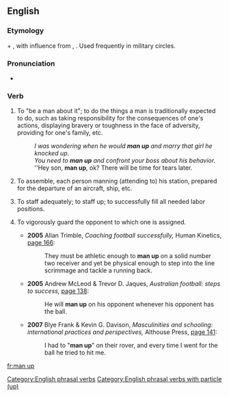 ==English==

===Etymology===
{{m|en|man}} + {{m|en|up}}, with influence from {{m|en|own up}}, {{m|en|buck up}}. Used frequently in military circles.

===Pronunciation===
* {{IPA|/mænʌp/|lang=en}}

===Verb===
{{en-verb|head=[[man]] [[up]]|mans up|manning up|manned up}}

# {{context|idiomatic|lang=en}} To "be a man about it"; to do the things a man is traditionally expected to do, such as taking responsibility for the consequences of one's actions, displaying bravery or toughness in the face of adversity, providing for one's family, etc. {{qualifier|Compare {{m|en|man||brace oneself, steel oneself}}.}}
#: ''I was wondering when he would '''man up''' and marry that girl he knocked up.''
#: ''You need to '''man up''' and confront your boss about his behavior.''
#: ''Hey son, '''man up''', ok? There will be time for tears later.
# {{context|of military personnel|lang=en}} To assemble, each person manning (attending to) his station, prepared for the departure of an aircraft, ship, etc. {{qualifier|Compare {{m|en|man||supply with staff; take up position to operate}}.}}
# {{context|of other personnel|lang=en}} To staff adequately; to staff up; to successfully fill all needed labor positions. {{qualifier|Compare {{m|en|man||supply with staff}}.}}
# {{context|sports|lang=en}} To vigorously guard the opponent to which one is assigned.
#* '''2005''' Allan Trimble, ''Coaching football successfully,'' Human Kinetics, [http://books.google.com.au/books?id=dmQiV1QzQmYC&pg=PA183&dq=football+%22man+up%22&hl=en&ei=qkktTfeSFoOucKO_tNoH&sa=X&oi=book_result&ct=result&resnum=7&ved=0CEYQ6AEwBg#v=snippet&q=%22man%20up%20on%22&f=false page 166]:
#*: They must be athletic enough to '''man up''' on a solid number two receiver and yet be physical enough to step into the line scrimmage and tackle a running back.
#* '''2005''' Andrew McLeod & Trevor D. Jaques, ''Australian football: steps to success,'' [http://books.google.com.au/books?id=av8cdbCw2G8C&pg=PA138&dq=football+%22man+up+on%22&hl=en&ei=90ktTaOwEcWycLPxpZsI&sa=X&oi=book_result&ct=result&resnum=4&ved=0CDsQ6AEwAw#v=onepage&q=man%20up%20on&f=false page 138]:
#*: He will '''man up''' on his opponent whenever his opponent has the ball.
#* '''2007''' Blye Frank & Kevin G. Davison, ''Masculinities and schooling: international practices and perspectives,'' Althouse Press, [http://books.google.com.au/books?ei=KkotTYueI8nzcauHwLwI&ct=result&id=wysoAQAAIAAJ&dq=football+%22man+up+on%22&q=%22man+up%22#search_anchor page 141]:
#*: I had to "'''man up'''" on their rover, and every time I went for the ball he tried to hit me.

[[Category:English phrasal verbs]]
[[Category:English phrasal verbs with particle (up)]]

[[fr:man up]]